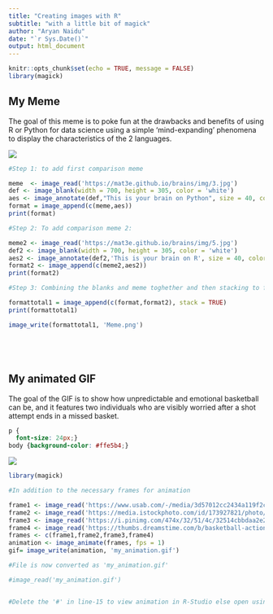 ---
title: "Creating images with R"
subtitle: "with a little bit of magick"
author: "Aryan Naidu"
date: "`r Sys.Date()`"
output: html_document
---

```{r setup, include=FALSE}
knitr::opts_chunk$set(echo = TRUE, message = FALSE)
library(magick)
```

## My Meme

The goal of this meme is to poke fun at the drawbacks and benefits of using R or Python for data science using a simple 'mind-expanding' phenomena to display the characteristics of the 2 languages.

![](https://github.com/Aryan2001ada/stats-220/blob/main/Project-1/images/Meme.png?raw=true)

```{r file='meme.R', eval=FALSE}

#Step 1: to add first comparison meme

meme  <- image_read('https://mat3e.github.io/brains/img/3.jpg')
def <- image_blank(width = 700, height = 305, color = 'white')
aes <- image_annotate(def,"This is your brain on Python", size = 40, color = 'black', location = '+15-5') 
format = image_append(c(meme,aes))
print(format)

#Step 2: To add comparison meme 2:

meme2 <- image_read('https://mat3e.github.io/brains/img/5.jpg')
def2 <- image_blank(width = 700, height = 305, color = 'white')
aes2 <- image_annotate(def2,'This is your brain on R', size = 40, color = 'black', location = '+180-5')
format2 <- image_append(c(meme2,aes2))
print(format2)

#Step 3: Combining the blanks and meme toghether and then stacking to form the meme.

formattotal1 = image_append(c(format,format2), stack = TRUE)
print(formattotal1)

image_write(formattotal1, 'Meme.png')






```

## My animated GIF

The goal of the GIF is to show how unpredictable and emotional basketball can be, and it features two individuals who are visibly worried after a shot attempt ends in a missed basket.

```{css}
p {
  font-size: 24px;}
body {background-color: #ffe5b4;}
```

![](https://github.com/Aryan2001ada/stats-220/blob/main/Project-1/images/my_animation.gif?raw=true)

```{r file='animation.R', eval=FALSE}
library(magick)

#In addition to the necessary frames for animation

frame1 <- image_read('https://www.usab.com/-/media/3d57012cc2434a119f2cf55118b92343.jpg?h=600&iar=0&w=800&hash=34074B897BF6526387B8CE5D0D7778EC')
frame2 <- image_read('https://media.istockphoto.com/id/173927821/photo/stressed-businessman-with-wide-eyes-looking-frightened.jpg?s=612x612&w=0&k=20&c=WyfColxxlOYqiOpdb5TBC2C3oz7Ix8T5CJvTE0pxLmc=')
frame3 <- image_read('https://i.pinimg.com/474x/32/51/4c/32514cbbdaa2e28a3b936e555c1cc782--funny-baby-faces-funny-babies.jpg')
frame4 <- image_read('https://thumbs.dreamstime.com/b/basketball-action-missing-point-44279359.jpg')
frames <- c(frame1,frame2,frame3,frame4)
animation <- image_animate(frames, fps = 1)
gif= image_write(animation, 'my_animation.gif')

#File is now converted as 'my_animation.gif'

#image_read('my_animation.gif')


#Delete the '#' in line-15 to view animation in R-Studio else open using photo editor.

```


